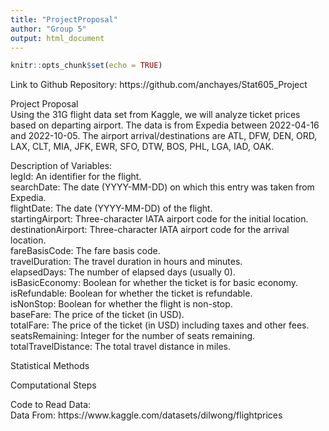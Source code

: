 ```yaml
---
title: "ProjectProposal"
author: "Group 5"
output: html_document
---
```


```r
knitr::opts_chunk$set(echo = TRUE)
```


Link to Github Repository: https://github.com/anchayes/Stat605_Project

Project Proposal  
Using the 31G flight data set from Kaggle, we will analyze ticket prices based on 
departing airport. The data is from Expedia between 2022-04-16 and 2022-10-05. 
The airport arrival/destinations are ATL, DFW, DEN, ORD, LAX, CLT, MIA, JFK, 
EWR, SFO, DTW, BOS, PHL, LGA, IAD, OAK. 

Description of Variables:  
legId: An identifier for the flight.  
searchDate: The date (YYYY-MM-DD) on which this entry was taken from Expedia.  
flightDate: The date (YYYY-MM-DD) of the flight.  
startingAirport: Three-character IATA airport code for the initial location.  
destinationAirport: Three-character IATA airport code for the arrival location.  
fareBasisCode: The fare basis code.  
travelDuration: The travel duration in hours and minutes.  
elapsedDays: The number of elapsed days (usually 0).  
isBasicEconomy: Boolean for whether the ticket is for basic economy.  
isRefundable: Boolean for whether the ticket is refundable.  
isNonStop: Boolean for whether the flight is non-stop.  
baseFare: The price of the ticket (in USD).  
totalFare: The price of the ticket (in USD) including taxes and other fees.  
seatsRemaining: Integer for the number of seats remaining.  
totalTravelDistance: The total travel distance in miles.   


Statistical Methods 

Computational Steps

Code to Read Data:  
Data From:  https://www.kaggle.com/datasets/dilwong/flightprices


